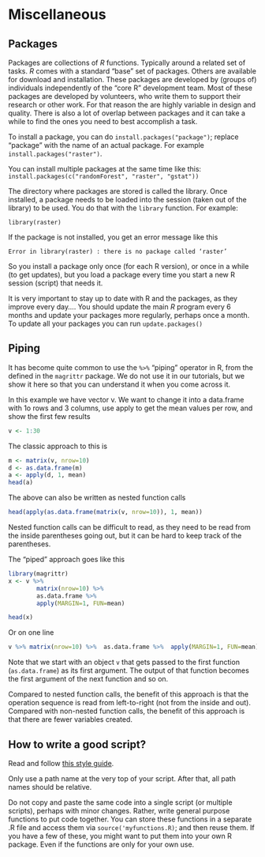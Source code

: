 # Miscellaneous 

## Packages

Packages are collections of *R* functions. Typically around a related set of tasks. *R* comes with a standard "base" set of packages.  Others are available for download and installation. These packages are developed by (groups of) individuals independently of the "core R" development team. Most of these packages are developed by volunteers, who write them to support their research or other work. For that reason the are highly variable in design and quality. There is also a lot of overlap between packages and it can take a while to find the ones you need to best accomplish a task. 

To install a package, you can do `install.packages("package")`; replace "package" with the name of an actual package. For example `install.packages("raster")`.

You can install multiple packages at the same time like this: `install.packages(c("randomForest", "raster", "gstat"))`

The directory where packages are stored is called the library. Once installed, a package needs to be loaded into the session (taken out of the library) to be used. You do that with the `library` function. For example:

`library(raster)`

If the package is not installed, you get an error message like this

`Error in library(raster) : there is no package called ‘raster’`

So you install a package only once (for each R version), or once in a while (to get updates), but you load a package every time you start a new R session (script) that needs it.

It is very important to stay up to date with R and the packages, as they improve every day....  You should update the main *R* program every 6 months and update your packages more regularly, perhaps once a month. To update all your packages you can run `update.packages()`



## Piping


It has become quite common to use the `%>%` "piping" operator in R, from the defined in the `magrittr` package. We do not use it in our tutorials, but we show it here so that you can understand it when you come across it.

In this example we have vector v. We want to change it into a data.frame with 1o rows and 3 columns, use apply to get the mean values per row, and show the first few results 

```r
v <- 1:30
```

The classic approach to this is 

```r
m <- matrix(v, nrow=10)
d <- as.data.frame(m)
a <- apply(d, 1, mean)
head(a)
```

The above can also be written as nested function calls

```r
head(apply(as.data.frame(matrix(v, nrow=10)), 1, mean))
```

Nested function calls can be difficult to read, as they need to be read from the inside parentheses going out, but it can be hard to keep track of the parentheses. 

The "piped" approach goes like this

```r
library(magrittr)
x <- v %>%
		matrix(nrow=10) %>% 
		as.data.frame %>% 
		apply(MARGIN=1, FUN=mean)

head(x)
```

Or on one line

```r
v %>% matrix(nrow=10) %>%  as.data.frame %>%  apply(MARGIN=1, FUN=mean) %>% head
```

Note that we start with an object `v` that gets passed to the first function (`as.data.frame`) as its first argument. The output of that function becomes the first argument of the next function and so on. 

Compared to nested function calls, the benefit of this approach is that the operation sequence is read from left-to-right (not from the inside and out). Compared with non-nested function calls, the benefit of this approach is that there are fewer variables created.


  

## How to write a good script?

Read and follow [this style guide](https://google.github.io/styleguide/Rguide.xml).

Only use a path name at the very top of your script. After that, all path names should be relative.

Do not copy and paste the same code into a single script (or multiple scripts), perhaps with minor changes. Rather, write general purpose functions to put code together. You can store these functions in a separate .R file and access them via `source('myfunctions.R)`; and then reuse them. If you have a few of these, you might want to put them into your own R package. Even if the functions are only for your own use.



